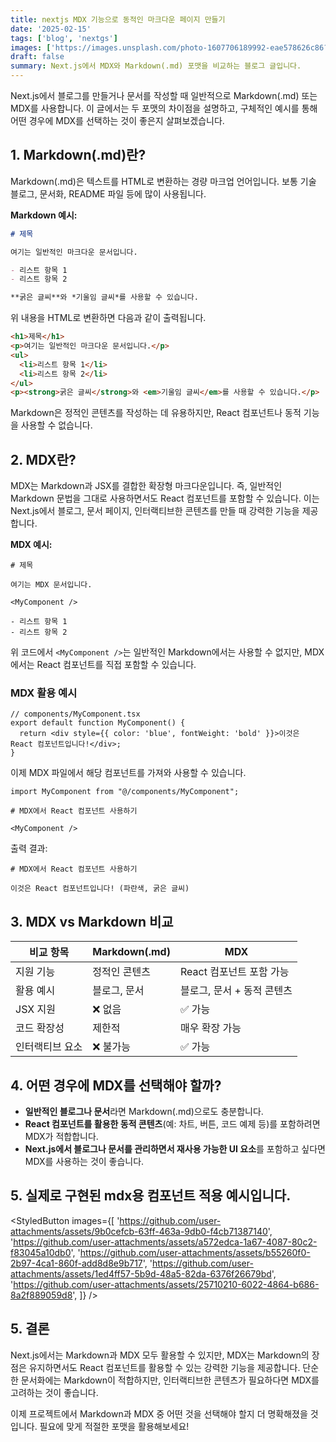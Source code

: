 ```yaml
---
title: nextjs MDX 기능으로 동적인 마크다운 페이지 만들기 
date: '2025-02-15'
tags: ['blog', 'nextgs']
images: ['https://images.unsplash.com/photo-1607706189992-eae578626c86?q=80&w=2070&auto=format&fit=crop&ixlib=rb-4.1.0&ixid=M3wxMjA3fDB8MHxwaG90by1wYWdlfHx8fGVufDB8fHx8fA%3D%3D']
draft: false
summary: Next.js에서 MDX와 Markdown(.md) 포맷을 비교하는 블로그 글입니다.
---
```


Next.js에서 블로그를 만들거나 문서를 작성할 때 일반적으로 Markdown(.md) 또는 MDX를 사용합니다. 이 글에서는 두 포맷의 차이점을 설명하고, 구체적인 예시를 통해 어떤 경우에 MDX를 선택하는 것이 좋은지 살펴보겠습니다.

## 1. Markdown(.md)란?

Markdown(.md)은 텍스트를 HTML로 변환하는 경량 마크업 언어입니다. 보통 기술 블로그, 문서화, README 파일 등에 많이 사용됩니다.

**Markdown 예시:**

```md
# 제목

여기는 일반적인 마크다운 문서입니다.

- 리스트 항목 1
- 리스트 항목 2

**굵은 글씨**와 *기울임 글씨*를 사용할 수 있습니다.
```

위 내용을 HTML로 변환하면 다음과 같이 출력됩니다.

```html
<h1>제목</h1>
<p>여기는 일반적인 마크다운 문서입니다.</p>
<ul>
  <li>리스트 항목 1</li>
  <li>리스트 항목 2</li>
</ul>
<p><strong>굵은 글씨</strong>와 <em>기울임 글씨</em>를 사용할 수 있습니다.</p>
```

Markdown은 정적인 콘텐츠를 작성하는 데 유용하지만, React 컴포넌트나 동적 기능을 사용할 수 없습니다.

## 2. MDX란?

MDX는 Markdown과 JSX를 결합한 확장형 마크다운입니다. 즉, 일반적인 Markdown 문법을 그대로 사용하면서도 React 컴포넌트를 포함할 수 있습니다. 이는 Next.js에서 블로그, 문서 페이지, 인터랙티브한 콘텐츠를 만들 때 강력한 기능을 제공합니다.

**MDX 예시:**

```mdx
# 제목

여기는 MDX 문서입니다.

<MyComponent />

- 리스트 항목 1
- 리스트 항목 2
```

위 코드에서 `<MyComponent />`는 일반적인 Markdown에서는 사용할 수 없지만, MDX에서는 React 컴포넌트를 직접 포함할 수 있습니다.

### MDX 활용 예시
```tsx
// components/MyComponent.tsx
export default function MyComponent() {
  return <div style={{ color: 'blue', fontWeight: 'bold' }}>이것은 React 컴포넌트입니다!</div>;
}
```

이제 MDX 파일에서 해당 컴포넌트를 가져와 사용할 수 있습니다.

```mdx
import MyComponent from "@/components/MyComponent";

# MDX에서 React 컴포넌트 사용하기

<MyComponent />
```

출력 결과:
```
# MDX에서 React 컴포넌트 사용하기

이것은 React 컴포넌트입니다! (파란색, 굵은 글씨)
```

## 3. MDX vs Markdown 비교

| 비교 항목 | Markdown(.md) | MDX |
|-----------|--------------|-----|
| 지원 기능 | 정적인 콘텐츠 | React 컴포넌트 포함 가능 |
| 활용 예시 | 블로그, 문서 | 블로그, 문서 + 동적 콘텐츠 |
| JSX 지원 | ❌ 없음 | ✅ 가능 |
| 코드 확장성 | 제한적 | 매우 확장 가능 |
| 인터랙티브 요소 | ❌ 불가능 | ✅ 가능 |

## 4. 어떤 경우에 MDX를 선택해야 할까?

- **일반적인 블로그나 문서**라면 Markdown(.md)으로도 충분합니다.
- **React 컴포넌트를 활용한 동적 콘텐츠**(예: 차트, 버튼, 코드 예제 등)를 포함하려면 MDX가 적합합니다.
- **Next.js에서 블로그나 문서를 관리하면서 재사용 가능한 UI 요소**를 포함하고 싶다면 MDX를 사용하는 것이 좋습니다.


## 5. 실제로 구현된 mdx용 컴포넌트 적용 예시입니다. 


<StyledButton
  images={[
    'https://github.com/user-attachments/assets/9b0cefcb-63ff-463a-9db0-f4cb71387140',
    'https://github.com/user-attachments/assets/a572edca-1a67-4087-80c2-f83045a10db0',
    'https://github.com/user-attachments/assets/b55260f0-2b97-4ca1-860f-add8d8e9b717',
    'https://github.com/user-attachments/assets/1ed4ff57-5b9d-48a5-82da-6376f26679bd',
    'https://github.com/user-attachments/assets/25710210-6022-4864-b686-8a2f889059d8',
  ]}
/>

<InteractiveBox />

<EChartComponent />

<AgGridComponent />



## 5. 결론

Next.js에서는 Markdown과 MDX 모두 활용할 수 있지만, MDX는 Markdown의 장점은 유지하면서도 React 컴포넌트를 활용할 수 있는 강력한 기능을 제공합니다. 단순한 문서화에는 Markdown이 적합하지만, 인터랙티브한 콘텐츠가 필요하다면 MDX를 고려하는 것이 좋습니다.

이제 프로젝트에서 Markdown과 MDX 중 어떤 것을 선택해야 할지 더 명확해졌을 것입니다. 필요에 맞게 적절한 포맷을 활용해보세요!





